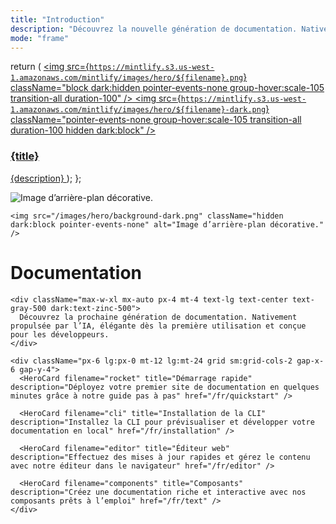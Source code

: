 ```yaml
---
title: "Introduction"
description: "Découvrez la nouvelle génération de documentation. Native à l’IA, magnifique dès la première utilisation et conçue pour les développeurs."
mode: "frame"
---
```


  return (
    <a className="group cursor-pointer pb-8" href={href}>
      <img
        src={`https://mintlify.s3.us-west-1.amazonaws.com/mintlify/images/hero/${filename}.png`}
        className="block dark:hidden pointer-events-none group-hover:scale-105 transition-all duration-100"
      />
      <img
        src={`https://mintlify.s3.us-west-1.amazonaws.com/mintlify/images/hero/${filename}-dark.png`}
        className="pointer-events-none group-hover:scale-105 transition-all duration-100 hidden dark:block"
      />
      <h3 className="mt-5 text-gray-900 dark:text-zinc-50 font-medium">
        {title}
      </h3>
      <span className="mt-1.5">{description}</span>
    </a>
  );
};

<div className="relative">
  <div className="absolute top-0 left-0 right-0">
    <img src="/images/hero/background-light.png" className="block dark:hidden pointer-events-none" alt="Image d’arrière-plan décorative." />

    <img src="/images/hero/background-dark.png" className="hidden dark:block pointer-events-none" alt="Image d’arrière-plan décorative." />
  </div>

  <div className="px-4 py-16 lg:py-48 lg:pb-24 max-w-3xl mx-auto">
    <h1 className="block text-4xl font-medium text-center text-gray-900 dark:text-zinc-50 tracking-tight">
      Documentation
    </h1>

    <div className="max-w-xl mx-auto px-4 mt-4 text-lg text-center text-gray-500 dark:text-zinc-500">
      Découvrez la prochaine génération de documentation. Nativement propulsée par l’IA, élégante dès la première utilisation et conçue pour les développeurs.
    </div>

    <div className="px-6 lg:px-0 mt-12 lg:mt-24 grid sm:grid-cols-2 gap-x-6 gap-y-4">
      <HeroCard filename="rocket" title="Démarrage rapide" description="Déployez votre premier site de documentation en quelques minutes grâce à notre guide pas à pas" href="/fr/quickstart" />

      <HeroCard filename="cli" title="Installation de la CLI" description="Installez la CLI pour prévisualiser et développer votre documentation en local" href="/fr/installation" />

      <HeroCard filename="editor" title="Éditeur web" description="Effectuez des mises à jour rapides et gérez le contenu avec notre éditeur dans le navigateur" href="/fr/editor" />

      <HeroCard filename="components" title="Composants" description="Créez une documentation riche et interactive avec nos composants prêts à l’emploi" href="/fr/text" />
    </div>
  </div>
</div>
